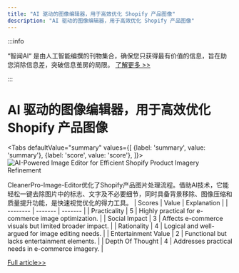 ```yaml
---
title: "AI 驱动的图像编辑器，用于高效优化 Shopify 产品图像"
description: "AI 驱动的图像编辑器，用于高效优化 Shopify 产品图像"
---
```



:::info

“智闻AI“ 是由人工智能编撰的刊物集合，确保您只获得最有价值的信息，旨在助您消除信息差，突破信息茧房的局限。  [了解更多 >>](/)

:::

# AI 驱动的图像编辑器，用于高效优化 Shopify 产品图像


<Tabs
	defaultValue="summary"
	values={[
	{label: 'summary', value: 'summary'},
	{label: 'score', value: 'score'},
]}>
<TabItem value="summary">
<img
  src="https://image.informedainews.com/2024/06/09/To-Irm-1717900369-0.jpg"
  alt="AI-Powered Image Editor for Efficient Shopify Product Imagery Refinement"
/>



CleanerPro-Image-Editor优化了Shopify产品图片处理流程。借助AI技术，它能轻松一键去除图片中的标志、文字及不必要细节，同时具备背景移除、图像压缩和质量提升功能，是快速视觉优化的得力工具。
</TabItem>
<TabItem value="score">
	| Scores     | Value   | Explanation |
	| -------- | ------- | ------- |
	| Practicality  | 5    | Highly practical for e-commerce image optimization.    |
	| Social Impact | 3     | Affects e-commerce visuals but limited broader impact.    |
	| Rationality    | 4    | Logical and well-argued for image editing needs.    |
	| Entertainment Value    | 2    | Functional but lacks entertainment elements.    |
	| Depth Of Thought    | 4    | Addresses practical needs in e-commerce imagery.    |
</TabItem>
</Tabs>

[Full article>>](https://www.producthunt.com/posts/cleanerpro-image-editor)
